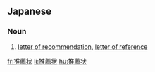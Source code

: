 ==Japanese==
{{ja-kanjitab}}

===Noun===
{{ja-noun|すいせんじょう}}

# [[letter of recommendation]], [[letter of reference]]

[[fr:推薦状]]
[[li:推薦状]]
[[hu:推薦状]]